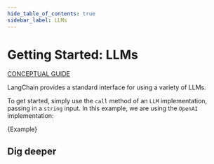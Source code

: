 ```yaml
---
hide_table_of_contents: true
sidebar_label: LLMs
---
```



# Getting Started: LLMs

[CONCEPTUAL GUIDE](https://docs.langchain.com/docs/components/models/language-model)

LangChain provides a standard interface for using a variety of LLMs.

To get started, simply use the `call` method of an `LLM` implementation, passing in a `string` input. In this example, we are using the `OpenAI` implementation:

<CodeBlock language="typescript">{Example}</CodeBlock>

## Dig deeper

<DocCardList />
